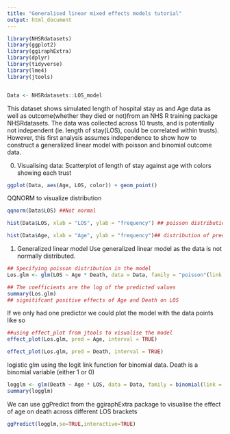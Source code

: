 ---
title: "Generalised linear mixed effects models tutorial"
output: html_document
---

```{r}
library(NHSRdatasets)
library(ggplot2)
library(ggiraphExtra)
library(dplyr)
library(tidyverse)
library(lme4)
library(jtools)


Data <- NHSRdatasets::LOS_model
```
This dataset shows simulated length of hospital stay as and Age data as well as outcome(whether they died or not)from an NHS R training package NHSRdatasets. The data was collected across 10 trusts, and is potentially not independent (ie. length of stay(LOS), could be correlated within trusts). However, this first analysis assumes independence to show how to construct a generalized linear model with poisson and binomial outcome data.


0. Visualising data: Scatterplot of length of stay against age with colors showing each trust
```{r}
ggplot(Data, aes(Age, LOS, color)) + geom_point()
```

QQNORM to visualize distribution
```{r}
qqnorm(Data$LOS) ##Not normal
```


```{r}
hist(Data$LOS, xlab = "LOS", ylab = "frequency") ## poisson distribution 
```

```{r}
hist(Data$Age, xlab = "Age", ylab = "frequency")## distribution of predictors is not as important, we don't make assumptions about the predictors.
```
1.  Generalized linear model Use generalized linear model as the data is not normally distributed.

```{r}
## Specifying poisson distribution in the model
Los.glm <- glm(LOS ~ Age * Death, data = Data, family = "poisson"(link = log))

## The coefficients are the log of the predicted values
summary(Los.glm)
## signitifcant positive effects of Age and Death on LOS
```


If we only had one predictor we could plot the model with the data points like so
```{r}
##using effect_plot from jtools to visualise the model 
effect_plot(Los.glm, pred = Age, interval = TRUE)
```
```{r}
effect_plot(Los.glm, pred = Death, interval = TRUE)
```

logistic glm using the logit link function for binomial data. Death is a binomial variable (either 1 or 0)
```{r}
logglm <- glm(Death ~ Age * LOS, data = Data, family = binomial(link = "logit"))
summary(logglm)
```
We can use ggPredict from the ggiraphExtra package to visualise the effect of age on death across different LOS brackets
```{r}
ggPredict(logglm,se=TRUE,interactive=TRUE)
```

